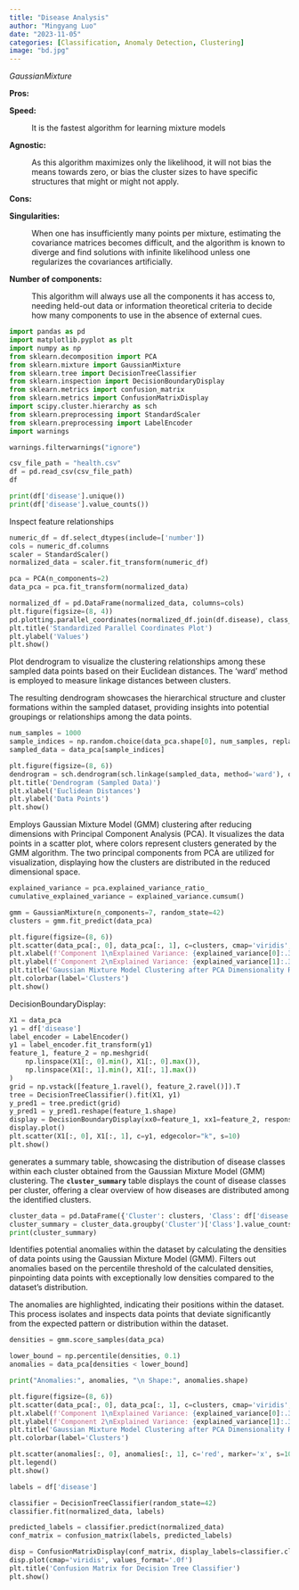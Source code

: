 ```yaml
---
title: "Disease Analysis"
author: "Mingyang Luo"
date: "2023-11-05"
categories: [Classification, Anomaly Detection, Clustering]
image: "bd.jpg"
---
```


$Gaussian Mixture$

**Pros:**

**Speed:**

:   It is the fastest algorithm for learning mixture models

**Agnostic:**

:   As this algorithm maximizes only the likelihood, it will not bias the means towards zero, or bias the cluster sizes to have specific structures that might or might not apply.

**Cons:**

**Singularities:**

:   When one has insufficiently many points per mixture, estimating the covariance matrices becomes difficult, and the algorithm is known to diverge and find solutions with infinite likelihood unless one regularizes the covariances artificially.

**Number of components:**

:   This algorithm will always use all the components it has access to, needing held-out data or information theoretical criteria to decide how many components to use in the absence of external cues.

```python
import pandas as pd
import matplotlib.pyplot as plt
import numpy as np
from sklearn.decomposition import PCA
from sklearn.mixture import GaussianMixture
from sklearn.tree import DecisionTreeClassifier
from sklearn.inspection import DecisionBoundaryDisplay
from sklearn.metrics import confusion_matrix
from sklearn.metrics import ConfusionMatrixDisplay
import scipy.cluster.hierarchy as sch
from sklearn.preprocessing import StandardScaler
from sklearn.preprocessing import LabelEncoder
import warnings

warnings.filterwarnings("ignore")

csv_file_path = "health.csv"
df = pd.read_csv(csv_file_path)
df
```

```python
print(df['disease'].unique())
print(df['disease'].value_counts())
```

Inspect feature relationships

```python
numeric_df = df.select_dtypes(include=['number'])
cols = numeric_df.columns
scaler = StandardScaler()
normalized_data = scaler.fit_transform(numeric_df)

pca = PCA(n_components=2)
data_pca = pca.fit_transform(normalized_data)

normalized_df = pd.DataFrame(normalized_data, columns=cols)
plt.figure(figsize=(8, 4))  
pd.plotting.parallel_coordinates(normalized_df.join(df.disease), class_column='disease', colormap='hsv') 
plt.title('Standardized Parallel Coordinates Plot')
plt.ylabel('Values')
plt.show()
```

Plot dendrogram to visualize the clustering relationships among these sampled data points based on their Euclidean distances. The 'ward' method is employed to measure linkage distances between clusters.

The resulting dendrogram showcases the hierarchical structure and cluster formations within the sampled dataset, providing insights into potential groupings or relationships among the data points.

```python
num_samples = 1000 
sample_indices = np.random.choice(data_pca.shape[0], num_samples, replace=False)
sampled_data = data_pca[sample_indices]

plt.figure(figsize=(8, 6)) 
dendrogram = sch.dendrogram(sch.linkage(sampled_data, method='ward'), orientation='right')  
plt.title('Dendrogram (Sampled Data)')
plt.xlabel('Euclidean Distances')
plt.ylabel('Data Points')
plt.show()
```

Employs Gaussian Mixture Model (GMM) clustering after reducing dimensions with Principal Component Analysis (PCA). It visualizes the data points in a scatter plot, where colors represent clusters generated by the GMM algorithm. The two principal components from PCA are utilized for visualization, displaying how the clusters are distributed in the reduced dimensional space.

```python
explained_variance = pca.explained_variance_ratio_
cumulative_explained_variance = explained_variance.cumsum()

gmm = GaussianMixture(n_components=7, random_state=42)
clusters = gmm.fit_predict(data_pca)

plt.figure(figsize=(8, 6))
plt.scatter(data_pca[:, 0], data_pca[:, 1], c=clusters, cmap='viridis', alpha=0.7, s=40)
plt.xlabel(f'Component 1\nExplained Variance: {explained_variance[0]:.3f}, Cumulative Explained Variance: {cumulative_explained_variance[0]:.3f}')
plt.ylabel(f'Component 2\nExplained Variance: {explained_variance[1]:.3f}, Cumulative Explained Variance: {cumulative_explained_variance[1]:.3f}')
plt.title('Gaussian Mixture Model Clustering after PCA Dimensionality Reduction')
plt.colorbar(label='Clusters')
plt.show()
```

DecisionBoundaryDisplay:

```python
X1 = data_pca 
y1 = df['disease']
label_encoder = LabelEncoder()
y1 = label_encoder.fit_transform(y1)
feature_1, feature_2 = np.meshgrid(
    np.linspace(X1[:, 0].min(), X1[:, 0].max()),
    np.linspace(X1[:, 1].min(), X1[:, 1].max())
)
grid = np.vstack([feature_1.ravel(), feature_2.ravel()]).T
tree = DecisionTreeClassifier().fit(X1, y1)
y_pred1 = tree.predict(grid)
y_pred1 = y_pred1.reshape(feature_1.shape)
display = DecisionBoundaryDisplay(xx0=feature_1, xx1=feature_2, response=y_pred1)
display.plot()
plt.scatter(X1[:, 0], X1[:, 1], c=y1, edgecolor="k", s=10)
plt.show()
```

generates a summary table, showcasing the distribution of disease classes within each cluster obtained from the Gaussian Mixture Model (GMM) clustering. The **`cluster_summary`** table displays the count of disease classes per cluster, offering a clear overview of how diseases are distributed among the identified clusters.

```python
cluster_data = pd.DataFrame({'Cluster': clusters, 'Class': df['disease']}) 
cluster_summary = cluster_data.groupby('Cluster')['Class'].value_counts().unstack().fillna(0)
print(cluster_summary)
```

Identifies potential anomalies within the dataset by calculating the densities of data points using the Gaussian Mixture Model (GMM). Filters out anomalies based on the percentile threshold of the calculated densities, pinpointing data points with exceptionally low densities compared to the dataset's distribution.

The anomalies are highlighted, indicating their positions within the dataset. This process isolates and inspects data points that deviate significantly from the expected pattern or distribution within the dataset.

```python
densities = gmm.score_samples(data_pca)

lower_bound = np.percentile(densities, 0.1)
anomalies = data_pca[densities < lower_bound]

print("Anomalies:", anomalies, "\n Shape:", anomalies.shape) 
```

```python
plt.figure(figsize=(8, 6))
plt.scatter(data_pca[:, 0], data_pca[:, 1], c=clusters, cmap='viridis', alpha=0.7, s=40)
plt.xlabel(f'Component 1\nExplained Variance: {explained_variance[0]:.3f}, Cumulative Explained Variance: {cumulative_explained_variance[0]:.3f}')
plt.ylabel(f'Component 2\nExplained Variance: {explained_variance[1]:.3f}, Cumulative Explained Variance: {cumulative_explained_variance[1]:.3f}')
plt.title('Gaussian Mixture Model Clustering after PCA Dimensionality Reduction')
plt.colorbar(label='Clusters')

plt.scatter(anomalies[:, 0], anomalies[:, 1], c='red', marker='x', s=100, label='Anomalies')
plt.legend()
plt.show()
```

```python
labels = df['disease']

classifier = DecisionTreeClassifier(random_state=42)
classifier.fit(normalized_data, labels)

predicted_labels = classifier.predict(normalized_data)
conf_matrix = confusion_matrix(labels, predicted_labels)

disp = ConfusionMatrixDisplay(conf_matrix, display_labels=classifier.classes_)
disp.plot(cmap='viridis', values_format='.0f')
plt.title('Confusion Matrix for Decision Tree Classifier')
plt.show()
```
